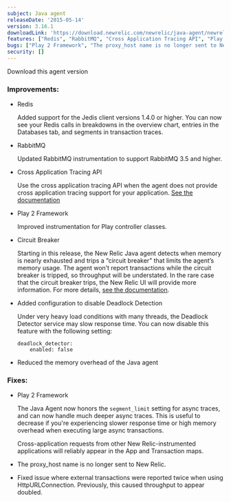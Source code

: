 ```yaml
---
subject: Java agent
releaseDate: '2015-05-14'
version: 3.16.1
downloadLink: 'https://download.newrelic.com/newrelic/java-agent/newrelic-agent/3.16.1/'
features: ["Redis", "RabbitMQ", "Cross Application Tracing API", "Play 2 Framework", "Circuit Breaker", "Added configuration to disable Deadlock Detection", "Reduced the memory overhead of the Java agent"]
bugs: ["Play 2 Framework", "The proxy_host name is no longer sent to New Relic", "Fixed issue where external transactions were reported twice when using HttpURLConnection", "The Java Agent now honors the segment_limit setting for async traces", "Cross-application requests from other New Relic-instrumented applications will reliably appear in the App and Transaction maps"]
security: []
---
```

<ButtonGroup>
  <ButtonLink
    role="button"
    to="https://download.newrelic.com/newrelic/java-agent/newrelic-agent/3.16.1/"
    variant="primary"
  >
    Download this agent version
  </ButtonLink>
</ButtonGroup>

### Improvements:

* Redis

  Added support for the Jedis client versions 1.4.0 or higher. You can now see your Redis calls in breakdowns in the overview chart, entries in the Databases tab, and segments in transaction traces.
* RabbitMQ

  Updated RabbitMQ instrumentation to support RabbitMQ 3.5 and higher.
* Cross Application Tracing API

  Use the cross application tracing API when the agent does not provide cross application tracing support for your application. [See the documentation](http://newrelic.github.io/java-agent-api/javadoc/com/newrelic/api/agent/Transaction.html)
* Play 2 Framework

  Improved instrumentation for Play controller classes.
* Circuit Breaker

  Starting in this release, the New Relic Java agent detects when memory is nearly exhausted and trips a “circuit breaker” that limits the agent’s memory usage. The agent won’t report transactions while the circuit breaker is tripped, so throughput will be understated. In the rare case that the circuit breaker trips, the New Relic UI will provide more information. For more details, [see the documentation](https://docs.newrelic.com/docs/agents/java-agent/custom-instrumentation/java-agent-custom-instrumentation-circuit-breaker).
* Added configuration to disable Deadlock Detection

  Under very heavy load conditions with many threads, the Deadlock Detector service may slow response time. You can now disable this feature with the following setting:

  ```
  deadlock_detector:
      enabled: false
  ```
* Reduced the memory overhead of the Java agent

### Fixes:

* Play 2 Framework

  The Java Agent now honors the `segment_limit` setting for async traces, and can now handle much deeper async traces. This is useful to decrease if you're experiencing slower response time or high memory overhead when executing large async transactions.

  Cross-application requests from other New Relic-instrumented applications will reliably appear in the App and Transaction maps.
* The proxy_host name is no longer sent to New Relic.
* Fixed issue where external transactions were reported twice when using HttpURLConnection. Previously, this caused throughput to appear doubled.
